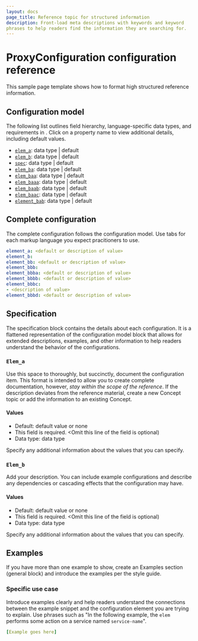 ```yaml
---
layout: docs
page_title: Reference topic for structured information
description: Front-load meta descriptions with keywords and keyword 
phrases to help readers find the information they are searching for.
---
```


# ProxyConfiguration configuration reference

This sample page template shows how to format high structured reference 
information.

## Configuration model

The following list outlines field hierarchy, language-specific data types, 
and requirements in <this configuration entry>. Click on a property name 
to view additional details, including default values.

- [`elem_a`](#elema): data type | default
- [`elem_b`](#elemb): data type | default
- [`spec`](#elemb): data type | default
- [`elem_ba`](#elembelemba): data type | default
- [`elem_baa`](#elembelembaelembaa): data type | default
- [`elem_baaa`](#elembelembaelembaa): data type | default
- [`elem_baab`](#elembelembaelembaa): data type | default
- [`elem_baac`](#elembelembaelembaa): data type | default
- [`element_bab`](#elembelembaelembab): data type | default

## Complete configuration

The complete configuration follows the configuration model. Use tabs for 
each markup language you expect pracitioners to use.

```yaml
element_a: <default or description of value>
element_b:
element_bb: <default or description of value>
element_bbb:
element_bbba: <default or description of value>
element_bbbb: <default or description of value>
element_bbbc:
- <description of value>
element_bbbd: <default or description of value>
``` 
## Specification

The specification block contains the details about each configuration. It 
is a flattened representation of the configuration model block that allows 
for extended descriptions, examples, and other information to help readers 
understand the behavior of the configurations. 

### `Elem_a`

Use this space to thoroughly, but succinctly, document the configuration 
item. This format is intended to allow you to create complete documentation, 
however, _stay within the scope of the reference_. If the description 
deviates from the reference material, create a new Concept topic or add the 
information to an existing Concept.

#### Values

- Default: default value or none
- This field is required. <Omit this line of the field is optional)
- Data type: data type

Specify any additional information about the values that you can specify.     

### `Elem_b`

Add your description. You can include example configurations and describe 
any dependencies or cascading effects that the configuration may have.

#### Values

- Default: default value or none
- This field is required. <Omit this line of the field is optional)
- Data type: data type

Specify any additional information about the values that you can specify. 

## Examples

If you have more than one example to show, create an Examples section 
(general block) and introduce the examples per the style guide.

### Specific use case 

Introduce examples clearly and help readers understand the connections 
between the example snippet and the configuration element you are trying to 
explain. Use phrases such as "In the following example, the `elem` performs 
some action on a service named `service-name`". 


```yaml
[Example goes here]
```
